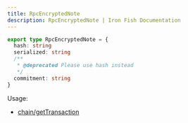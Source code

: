 ```yaml
---
title: RpcEncryptedNote
description: RpcEncryptedNote | Iron Fish Documentation
---
```

```typescript
export type RpcEncryptedNote = {
  hash: string
  serialized: string
  /**
   * @deprecated Please use hash instead
   */
  commitment: string
}

```

Usage: 
- [chain/getTransaction](/developers/documentation/rpc/chain/get_transaction)